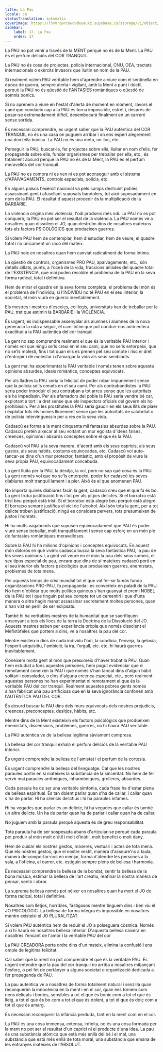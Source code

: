 ```yaml
---
title: La Pau
locale: ca
statusTranslation: automatic
coverImage: https://lhvmrqwrcowdvduuaukz.supabase.co/storage/v1/object/public/strapi-uploads/small_cover-educacion-fundamental.webp-2d51a7828a2b1309555be27f7e2a61a0.webp
sidebar:
    label: 17. La Pau
    order: 17
---
```

La PAU no pot venir a través de la MENT perquè no és de la Ment. La PAU és el perfum deliciós del COR TRANQUIL.

La PAU no és cosa de projectes, policia internacional, ONU, OEA, tractats internacionals o exèrcits invasors que lluitin en nom de la PAU.

Si realment volem PAU veritable hem d'aprendre a viure com el sentinella en època de guerra, sempre alerta i vigilant, amb la Ment a punt i dúctil, perquè la PAU no és qüestió de FANTASIES romàntiques o qüestió de somnis bonics.

Si no aprenem a viure en l'estat d'alerta de moment en moment, llavors el camí que condueix cap a la PAU es torna impossible, estret i, després de posar-se extremadament difícil, desembocarà finalment en un carreró sense sortida.

És necessari comprendre, és urgent saber que la PAU autèntica del COR TRANQUIL no és una casa on puguem arribar i on ens esperi alegrement una donzella bonica. La PAU no és una meta, un lloc, etc.

Perseguir la PAU, buscar-la, fer projectes sobre ella, lluitar en nom d'ella, fer propaganda sobre ella, fundar organismes per treballar per ella, etc., és totalment absurd perquè la PAU no és de la Ment, la PAU és el perfum meravellós del cor tranquil.

La PAU no es compra ni es ven ni es pot aconseguir amb el sistema d'APAIVAGAMENTS, controls especials, policia, etc.

En alguns països l'exèrcit nacional va pels camps destruint pobles, assassinant gent i afusellant suposats bandolers, tot això suposadament en nom de la PAU. El resultat d'aquest procedir és la multiplicació de la BARBÀRIE.

La violència origina més violència, l'odi produeix més odi. La PAU no es pot conquerir, la PAU no pot ser el resultat de la violència. La PAU només ve a nosaltres quan dissolem el JO, quan destruïm dins de nosaltres mateixos tots els factors PSICOLÒGICS que produeixen guerres.

Si volem PAU hem de contemplar, hem d'estudiar, hem de veure, el quadre total i no únicament un racó del mateix.

La PAU neix en nosaltres quan hem canviat radicalment de forma íntima.

La qüestió de controls, organismes PRO PAU, apaivagaments, etc., són detalls aïllats, punts, a l'oceà de la vida, fraccions aïllades del quadre total de l'EXISTÈNCIA, que mai poden resoldre el problema de la PAU en la seva forma radical, total i definitiva.

Hem de mirar el quadre en la seva forma completa, el problema del món és el problema de l'individu; si l'INDIVIDU no té PAU en el seu interior, la societat, el món viurà en guerra inevitablement.

Els mestres i mestres d'escoles, col·legis, universitats han de treballar per la PAU, tret que estimin la BARBÀRIE i la VIOLÈNCIA.

És urgent, és indispensable assenyalar als alumnes i alumnes de la nova generació la ruta a seguir, el camí íntim que pot conduir-nos amb entera exactitud a la PAU autèntica del cor tranquil.

La gent no sap comprendre realment el que és la veritable PAU interior i només vol que ningú se'ls creui en el seu camí, que no se'ls entorpeixi, que no se'ls molesti, fins i tot quan ells es prenen pel seu compte i risc el dret d'entorpir i de molestar i d'amargar la vida als seus semblants.

La gent mai ha experimentat la PAU veritable i només tenen sobre aquesta opinions absurdes, ideals romàntics, conceptes equivocats.

Per als lladres la PAU seria la felicitat de poder robar impunement sense que la policia se'ls creués en el seu camí. Per als contrabandistes la PAU seria poder introduir el seu contraban a tot arreu sense que les autoritats els ho impedissin. Per als afamadors del poble la PAU seria vendre bé car, explotant a tort i a dret sense que els inspectors oficials del govern els ho prohibissin. Per a les prostitutes la PAU seria gaudir en els seus llits de plaer i explotar tots els homes lliurement sense que les autoritats de salubritat o de policia intervinguessin per a res en la seva vida.

Cadascú es forma a la ment cinquanta mil fantasies absurdes sobre la PAU. Cadascú pretén aixecar al seu voltant un mur egoista d'idees falses, creences, opinions i absurds conceptes sobre el que és la PAU.

Cadascú vol PAU a la seva manera, d'acord amb els seus capricis, als seus gustos, als seus hàbits, costums equivocades, etc. Cadascú vol auto-tancar-se dins d'un mur protector, fantàstic, amb el propòsit de viure la seva pròpia PAU, equivocadament concebuda.

La gent lluita per la PAU, la desitja, la vol, però no sap què cosa és la PAU. La gent només vol que no se'ls entorpeixi, poder fer cadascú les seves diablures molt tranquil·lament i a pler. Això és el que anomenen PAU.

No importa quines diablures facin la gent, cadascú creu que el que fa és bo. La gent troba justificació fins i tot per als pitjors delictes. Si el borratxo està trist beu perquè està trist. Si el borratxo està alegre beu perquè està alegre. El borratxo sempre justifica el vici de l'alcohol. Així són tota la gent, per a tot delicte troben justificació, ningú es considera pervers, tots presumeixen de justos i honrats.

Hi ha molts vagabunds que suposen equivocadament que PAU és poder viure sense treballar, molt tranquil·lament i sense cap esforç en un món ple de fantasies romàntiques meravelloses.

Sobre la PAU hi ha milions d'opinions i conceptes equivocats. En aquest món dolorós en què vivim: cadascú busca la seva fantàstica PAU, la pau de les seves opinions. La gent vol veure en el món la pau dels seus somnis, el seu tipus especial de pau, encara que dins de si mateixes cadascú porti en el seu interior els factors psicològics que produeixen guerres, enemistats, problemes de tota mena.

Per aquests temps de crisi mundial tot el que vol fer-se famós funda organitzacions PRO-PAU, fa propaganda i es converteix en paladí de la PAU. No hem d'oblidar que molts polítics guineus s'han guanyat el premi NOBEL de la PAU tot i que tinguin pel seu compte tot un cementiri i que d'una manera o altra hagin manat assassinar secretament moltes persones, quan s'han vist en perill de ser eclipsats.

També hi ha veritables mestres de la humanitat que se sacrifiquen ensenyant a tots els llocs de la terra la Doctrina de la Dissolució del JO. Aquests mestres saben per experiència pròpia que només dissolent el Mefistòfeles que portem a dins, ve a nosaltres la pau del cor.

Mentre existeixin dins de cada individu l'odi, la cobdícia, l'enveja, la gelosia, l'esperit adquisitiu, l'ambició, la ira, l'orgull, etc. etc. hi haurà guerres inevitablement.

Coneixem molta gent al món que presumeix d'haver trobat la PAU. Quan hem estudiat a fons aquestes persones, hem pogut evidenciar que ni remotament coneixen la PAU i que només s'han tancat dins d'algun hàbit solitari i consolador, o dins d'alguna creença especial, etc., però realment aquestes persones no han experimentat ni remotament el que és la veritable PAU del cor tranquil. Realment aquestes pobres gents només s'han fabricat una pau artificiosa que en la seva ignorància confonen amb l'AUTÈNTICA PAU DEL COR.

És absurd buscar la PAU dins dels murs equivocats dels nostres prejudicis, creences, preconceptes, desitjos, hàbits, etc.

Mentre dins de la Ment existeixin els factors psicològics que produeixen enemistats, dissensions, problemes, guerres, no hi haurà PAU veritable.

La PAU autèntica ve de la bellesa legítima sàviament compresa.

La bellesa del cor tranquil exhala el perfum deliciós de la veritable PAU interior.

És urgent comprendre la bellesa de l'amistat i el perfum de la cortesia.

És urgent comprendre la bellesa del llenguatge. Cal que les nostres paraules portin en si mateixes la substància de la sinceritat. No hem de fer servir mai paraules arrítmiques, inharmòniques, grolleres, absurdes.

Cada paraula ha de ser una veritable simfonia, cada frase ha d'estar plena de bellesa espiritual. És tan dolent parlar quan s'ha de callar, i callar quan s'ha de parlar. Hi ha silencis delictius i hi ha paraules infames.

Hi ha vegades que parlar és un delicte, hi ha vegades que callar és també un altre delicte. Un ha de parlar quan ha de parlar i callar quan ha de callar.

No juguem amb la paraula perquè aquesta és de greu responsabilitat.

Tota paraula ha de ser sospesada abans d'articular-se perquè cada paraula pot produir al món molt d'útil i molt d'inútil, molt benefici o molt dany.

Hem de cuidar els nostres gestos, maneres, vestuari i actes de tota mena. Que els nostres gestos, que el nostre vestit, manera d'asseure'ns a taula, manera de comportar-nos en menjar, forma d'atendre les persones a la sala, a l'oficina, al carrer, etc. estiguin sempre plens de bellesa i harmonia.

És necessari comprendre la bellesa de la bondat, sentir la bellesa de la bona música, estimar la bellesa de l'art creatiu, reafinar la nostra manera de pensar, sentir i obrar.

La suprema bellesa només pot néixer en nosaltres quan ha mort el JO de forma radical, total i definitiva.

Nosaltres som lletjos, horribles, fastigosos mentre tinguem dins i ben viu el JO PSICOLÒGIC. La bellesa de forma íntegra és impossible en nosaltres mentre existeixi el JO PLURALITZAT.

Si volem PAU autèntica hem de reduir el JO a polseguera còsmica. Només així hi haurà en nosaltres bellesa interior. D'aquesta bellesa naixerà en nosaltres l'encant de l'amor i la veritable PAU del cor

La PAU CREADORA porta ordre dins d'un mateix, elimina la confusió i ens omple de legítima felicitat.

Cal saber que la ment no pot comprendre el que és la veritable PAU. És urgent entendre que la pau del cor tranquil no arriba a nosaltres mitjançant l'esforç, o pel fet de pertànyer a alguna societat o organització dedicada a fer propaganda de PAU.

La pau autèntica ve a nosaltres de forma totalment natural i senzilla quan reconquerim la innocència en la ment i en el cor, quan ens tornem com nens delicats i bonics, sensibles a tot el que és bonic com a tot el que és lleig, a tot el que és bo com a tot el que és dolent, a tot el que és dolç com a tot el que és amarg.

És necessari reconquerir la infància perduda, tant en la ment com en el cor.

La PAU és una cosa immensa, extensa, infinita, no és una cosa formada per la ment no pot ser el resultat d'un caprici ni el producte d'una idea. La pau és una substància atòmica que està més enllà del bé i el mal, una substància que està més enllà de tota moral, una substància que emana de les entranyes mateixes de l'ABSOLUT.


